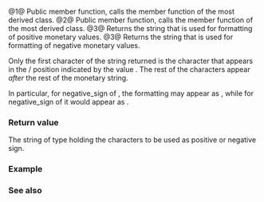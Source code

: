 {{cpp/locale/moneypunct/title|positive_sign, do_positive_sign, negative_sign, do_negative_sign}}
{{cpp/locale/moneypunct/navbar}}
{{dcl begin}}
{{dcl header|locale}}
{{dcl|num=1|1=
public:
string_type positive_sign() const;
}}
{{dcl|num=2|1=
public:
string_type negative_sign() const;
}}
{{dcl|num=3|1=
protected:
virtual string_type do_positive_sign() const;
}}
{{dcl|num=4|1=
protected:
virtual string_type do_negative_sign() const;
}}
{{dcl end}}

@1@ Public member function, calls the member function {{tt|do_positive_sign}} of the most derived class.
@2@ Public member function, calls the member function {{tt|do_negative_sign}} of the most derived class.
@3@ Returns the string that is used for formatting of positive monetary values.
@3@ Returns the string that is used for formatting of negative monetary values.

Only the first character of the string returned is the character that appears in the {{lc|pos_format()}}/{{lc|neg_format()}} position indicated by the value {{c|sign}}. The rest of the characters appear ''after'' the rest of the monetary string.

In particular, for negative_sign of {{c|"-"}}, the formatting may appear as {{c|"-1.23 €"}}, while for negative_sign of {{c|"()"}} it would appear as {{c|"(1.23 €)"}}.

===Return value===
The string of type {{tt|string_type}} holding the characters to be used as positive or negative sign.

===Example===
{{example
|code=
#include &lt;iomanip&gt;
#include &lt;iostream&gt;
#include &lt;locale&gt;

struct my_punct : std::moneypunct_byname&lt;char, false&gt;
{
    my_punct(const char* name) : moneypunct_byname(name) {}
    string_type do_negative_sign() const { return "()"; }
};

int main()
{
    std::locale loc("de_DE.utf8");
    std::cout.imbue(loc);
    std::cout &lt;&lt; loc.name() &lt;&lt; " negative sign is '"
              &lt;&lt; std::use_facet&lt;std::moneypunct&lt;char&gt;&gt;(loc).negative_sign()
              &lt;&lt; "' for example: " &lt;&lt; std::showbase &lt;&lt; std::put_money(-1234) &lt;&lt; '\n';

    std::locale loc2("ms_MY.utf8");
    std::cout.imbue(loc2);
    std::cout &lt;&lt; loc2.name() &lt;&lt; " negative sign is '"
              &lt;&lt; std::use_facet&lt;std::moneypunct&lt;char&gt;&gt;(loc2).negative_sign()
              &lt;&lt; "' for example: " &lt;&lt; std::put_money(-1234) &lt;&lt; '\n';

    std::cout.imbue(std::locale(std::cout.getloc(), new my_punct("de_DE.utf8")));
    std::cout &lt;&lt; "de_DE.utf8 with negative_sign set to \"()\": "
              &lt;&lt; std::put_money(-1234) &lt;&lt; '\n';
}
|output=
de_DE.utf8 negative sign is '-' for example: -12,34 €
ms_MY.utf8 negative sign is '()' for example: (RM12.34)
de_DE.utf8 with negative_sign set to "()": (12,34 €)
}}

===See also===
{{dsc begin}}
{{dsc inc|cpp/locale/moneypunct/dsc do_pos_format}}
{{dsc end}}

{{langlinks|de|es|fr|it|ja|pt|ru|zh}}